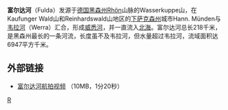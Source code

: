 {{noteTA|G1=德国地名|G2=Landkreis|G3=单位}}

{{Infobox river
|name=富尔达河
|image=Fulda v Viadukt Guntershausen 20060910.jpg
|image_size=300px
|length=218千米
|source1_elevation=850米
|discharge1_avg=
|basin_size=6947平方千米
|source1_location=德国[[富尔达县|富尔达县]][[倫山|倫山]]<br>Wasserkuppe山
|mouth_location=在德国[[漢恩明登|漢恩明登]]<br>汇入[[威悉河|威悉河]]
|basin_countries=[[德国|德国]]
}}

'''富尔达河'''（Fulda）发源于[[德国|德国]][[黑森州|黑森州]]Rhön山脉的Wasserkuppe山，在Kaufunger Wald山和Reinhardswald山地区的[[下萨克森州|下萨克森州]]城市Hann. Münden与[[韦拉河|韦拉河]]（Werra）汇合，形成[[威悉河|威悉河]]，并一直流入[[北海_(大西洋)|北海]]。富尔达河总长218千米，是黑森州最长的一条河流，长度虽不及韦拉河，但水量超过韦拉河，流域面积达6947平方千米。

== 外部链接 ==
{{Commonscat|Fulda (river)|富尔达河}}
* [http://www.osthessen-news.de/Luftbilder/Luftvideo_897_Fuldaaue.wmv 富尔达河航拍视频] {{Wayback|url=http://www.osthessen-news.de/Luftbilder/Luftvideo_897_Fuldaaue.wmv |date=20070928012138 }} （10MB，1分20秒）

{{Authority control}}
[[Category:威悉河水系|R]]